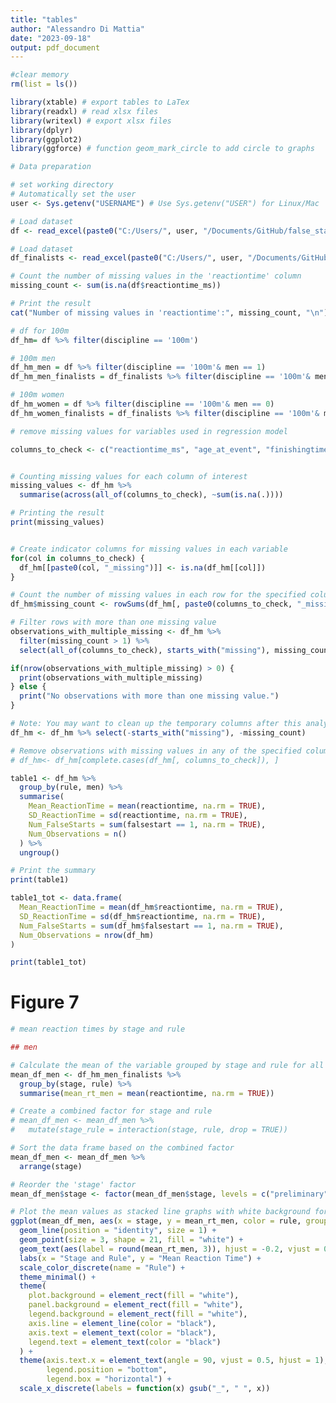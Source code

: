 ```yaml
---
title: "tables"
author: "Alessandro Di Mattia"
date: "2023-09-18"
output: pdf_document
---
```




```r
#clear memory 
rm(list = ls())
```


```r
library(xtable) # export tables to LaTex
library(readxl) # read xlsx files
library(writexl) # export xlsx files 
library(dplyr)
library(ggplot2)
library(ggforce) # function geom_mark_circle to add circle to graphs 
```

```r
# Data preparation

# set working directory
# Automatically set the user
user <- Sys.getenv("USERNAME") # Use Sys.getenv("USER") for Linux/Mac

# Load dataset
df <- read_excel(paste0("C:/Users/", user, "/Documents/GitHub/false_start_2/data/out/df.xlsx"))

# Load dataset
df_finalists <- read_excel(paste0("C:/Users/", user, "/Documents/GitHub/false_start_2/data/out/df_finalists.xlsx"))

```

```r
# Count the number of missing values in the 'reactiontime' column
missing_count <- sum(is.na(df$reactiontime_ms))

# Print the result
cat("Number of missing values in 'reactiontime':", missing_count, "\n")

```

```r
# df for 100m 
df_hm= df %>% filter(discipline == '100m')

# 100m men 
df_hm_men = df %>% filter(discipline == '100m'& men == 1)
df_hm_men_finalists = df_finalists %>% filter(discipline == '100m'& men == 1)

# 100m women 
df_hm_women = df %>% filter(discipline == '100m'& men == 0)
df_hm_women_finalists = df_finalists %>% filter(discipline == '100m'& men == 0)
```



```r
# remove missing values for variables used in regression model 

columns_to_check <- c("reactiontime_ms", "age_at_event", "finishingtime", "semi", "final", "rule", "wind", "country", "lane")


# Counting missing values for each column of interest
missing_values <- df_hm %>%
  summarise(across(all_of(columns_to_check), ~sum(is.na(.))))

# Printing the result
print(missing_values)


# Create indicator columns for missing values in each variable
for(col in columns_to_check) {
  df_hm[[paste0(col, "_missing")]] <- is.na(df_hm[[col]])
}

# Count the number of missing values in each row for the specified columns
df_hm$missing_count <- rowSums(df_hm[, paste0(columns_to_check, "_missing")], na.rm = TRUE)

# Filter rows with more than one missing value
observations_with_multiple_missing <- df_hm %>%
  filter(missing_count > 1) %>%
  select(all_of(columns_to_check), starts_with("missing"), missing_count)

if(nrow(observations_with_multiple_missing) > 0) {
  print(observations_with_multiple_missing)
} else {
  print("No observations with more than one missing value.")
}

# Note: You may want to clean up the temporary columns after this analysis
df_hm <- df_hm %>% select(-starts_with("missing"), -missing_count)

# Remove observations with missing values in any of the specified columns
# df_hm<- df_hm[complete.cases(df_hm[, columns_to_check]), ]


```


```r

table1 <- df_hm %>%
  group_by(rule, men) %>%
  summarise(
    Mean_ReactionTime = mean(reactiontime, na.rm = TRUE),
    SD_ReactionTime = sd(reactiontime, na.rm = TRUE),
    Num_FalseStarts = sum(falsestart == 1, na.rm = TRUE),
    Num_Observations = n()
  ) %>%
  ungroup()

# Print the summary
print(table1)

table1_tot <- data.frame(
  Mean_ReactionTime = mean(df_hm$reactiontime, na.rm = TRUE),
  SD_ReactionTime = sd(df_hm$reactiontime, na.rm = TRUE),
  Num_FalseStarts = sum(df_hm$falsestart == 1, na.rm = TRUE),
  Num_Observations = nrow(df_hm)
)

print(table1_tot)


```
# Figure 7

```r
# mean reaction times by stage and rule

## men

# Calculate the mean of the variable grouped by stage and rule for all men who attended all stages of the competition (from preliminary to final)
mean_df_men <- df_hm_men_finalists %>%
  group_by(stage, rule) %>%
  summarise(mean_rt_men = mean(reactiontime, na.rm = TRUE))

# Create a combined factor for stage and rule
# mean_df_men <- mean_df_men %>%
#   mutate(stage_rule = interaction(stage, rule, drop = TRUE))

# Sort the data frame based on the combined factor
mean_df_men <- mean_df_men %>%
  arrange(stage)
```


```r
# Reorder the 'stage' factor
mean_df_men$stage <- factor(mean_df_men$stage, levels = c("preliminary", "heat", "semi", "final"))

# Plot the mean values as stacked line graphs with white background for men
ggplot(mean_df_men, aes(x = stage, y = mean_rt_men, color = rule, group = rule)) +
  geom_line(position = "identity", size = 1) +
  geom_point(size = 3, shape = 21, fill = "white") +
  geom_text(aes(label = round(mean_rt_men, 3)), hjust = -0.2, vjust = 0, size = 3, color = "black") +
  labs(x = "Stage and Rule", y = "Mean Reaction Time") +
  scale_color_discrete(name = "Rule") +
  theme_minimal() +
  theme(
    plot.background = element_rect(fill = "white"),
    panel.background = element_rect(fill = "white"),
    legend.background = element_rect(fill = "white"),
    axis.line = element_line(color = "black"),
    axis.text = element_text(color = "black"),
    legend.text = element_text(color = "black")
  ) +
  theme(axis.text.x = element_text(angle = 90, vjust = 0.5, hjust = 1),
        legend.position = "bottom",
        legend.box = "horizontal") +
  scale_x_discrete(labels = function(x) gsub("_", " ", x))

```


